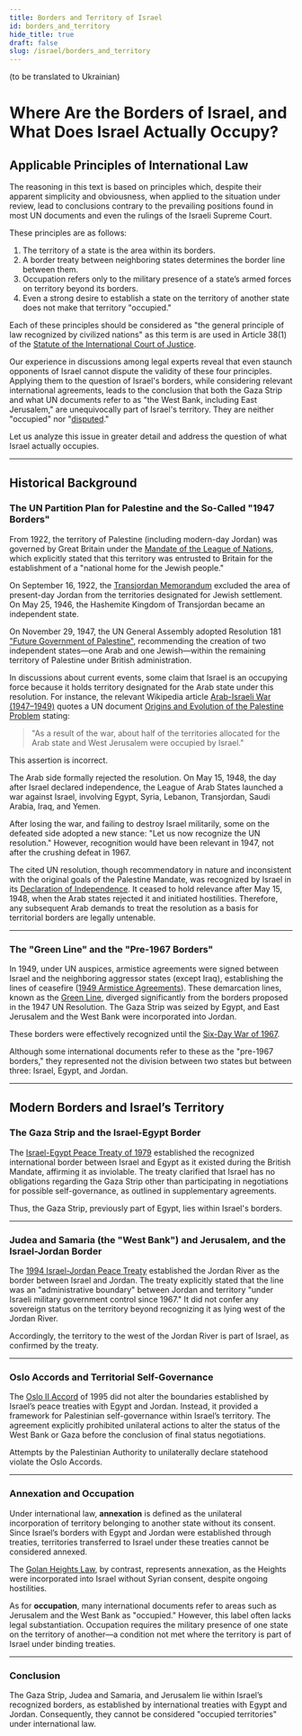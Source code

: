 ```yaml
---
title: Borders and Territory of Israel
id: borders_and_territory
hide_title: true
draft: false
slug: /israel/borders_and_territory
---
```


(to be translated to Ukrainian)

# Where Are the Borders of Israel, and What Does Israel Actually Occupy?

## Applicable Principles of International Law

The reasoning in this text is based on principles which, despite their apparent simplicity and obviousness, when applied to the situation under review, lead to conclusions contrary to the prevailing positions found in most UN documents and even the rulings of the Israeli Supreme Court.

These principles are as follows:

1. The territory of a state is the area within its borders.
2. A border treaty between neighboring states determines the border line between them.
3. Occupation refers only to the military presence of a state’s armed forces on territory beyond its borders.
4. Even a strong desire to establish a state on the territory of another state does not make that territory "occupied."

Each of these principles should be considered as "the general principle of law recognized by civilized nations" as this term is are used in Article 38(1) of the [Statute of the International Court of Justice](https://www.icj-cij.org/statute).

Our experience in discussions among legal experts reveal that even staunch opponents of Israel cannot dispute the validity of these four principles. Applying them to the question of Israel's borders, while considering relevant international agreements, leads to the conclusion that both the Gaza Strip and what UN documents refer to as "the West Bank, including East Jerusalem," are unequivocally part of Israel's territory. They are neither "occupied" nor "[disputed](https://en.wikipedia.org/wiki/Territorial_dispute)."

Let us analyze this issue in greater detail and address the question of what Israel actually occupies.

---

## Historical Background

### The UN Partition Plan for Palestine and the So-Called "1947 Borders"

From 1922, the territory of Palestine (including modern-day Jordan) was governed by Great Britain under the [Mandate of the League of Nations](https://en.wikisource.org/wiki/Palestine_Mandate_(1922)), which explicitly stated that this territory was entrusted to Britain for the establishment of a "national home for the Jewish people."



On September 16, 1922, the [Transjordan Memorandum](https://en.wikipedia.org/wiki/Transjordan_Memorandum) excluded the area of present-day Jordan from the territories designated for Jewish settlement. On May 25, 1946, the Hashemite Kingdom of Transjordan became an independent state.

On November 29, 1947, the UN General Assembly adopted Resolution 181 ["Future Government of Palestine"](https://en.wikisource.org/wiki/United_Nations_General_Assembly_Resolution_181), recommending the creation of two independent states—one Arab and one Jewish—within the remaining territory of Palestine under British administration.

In discussions about current events, some claim that Israel is an occupying force because it holds territory designated for the Arab state under this resolution. For instance, the relevant Wikipedia article [Arab-Israeli War (1947–1949)](https://en.wikipedia.org/wiki/1947%E2%80%931949_Arab%E2%80%93Israeli_War) quotes a UN document [Origins and Evolution of the Palestine Problem](https://www.un.org/unispal/origins-and-evolution-of-the-palestine-problem/part-i-1917-1947/) stating:

> "As a result of the war, about half of the territories allocated for the Arab state and West Jerusalem were occupied by Israel."

This assertion is incorrect.

The Arab side formally rejected the resolution. On May 15, 1948, the day after Israel declared independence, the League of Arab States launched a war against Israel, involving Egypt, Syria, Lebanon, Transjordan, Saudi Arabia, Iraq, and Yemen.

After losing the war, and failing to destroy Israel militarily, some on the defeated side adopted a new stance: "Let us now recognize the UN resolution." However, recognition would have been relevant in 1947, not after the crushing defeat in 1967.

The cited UN resolution, though recommendatory in nature and inconsistent with the original goals of the Palestine Mandate, was recognized by Israel in its [Declaration of Independence](https://main.knesset.gov.il/ru/about/pages/declaration.aspx). It ceased to hold relevance after May 15, 1948, when the Arab states rejected it and initiated hostilities. Therefore, any subsequent Arab demands to treat the resolution as a basis for territorial borders are legally untenable.

---

### The "Green Line" and the "Pre-1967 Borders"

In 1949, under UN auspices, armistice agreements were signed between Israel and the neighboring aggressor states (except Iraq), establishing the lines of ceasefire ([1949 Armistice Agreements](https://en.wikipedia.org/wiki/1949_Armistice_Agreements)). These demarcation lines, known as the [Green Line](https://en.wikipedia.org/wiki/Green_Line_(Israel)), diverged significantly from the borders proposed in the 1947 UN Resolution. The Gaza Strip was seized by Egypt, and East Jerusalem and the West Bank were incorporated into Jordan.

These borders were effectively recognized until the [Six-Day War of 1967](https://en.wikipedia.org/wiki/Six-Day_War).

Although some international documents refer to these as the "pre-1967 borders," they represented not the division between two states but between three: Israel, Egypt, and Jordan.

---

## Modern Borders and Israel’s Territory

### The Gaza Strip and the Israel-Egypt Border

The [Israel-Egypt Peace Treaty of 1979](https://peacemaker.un.org/egyptisrael-peacetreaty79) established the recognized international border between Israel and Egypt as it existed during the British Mandate, affirming it as inviolable. The treaty clarified that Israel has no obligations regarding the Gaza Strip other than participating in negotiations for possible self-governance, as outlined in supplementary agreements.

Thus, the Gaza Strip, previously part of Egypt, lies within Israel's borders.

---

### Judea and Samaria (the "West Bank") and Jerusalem, and the Israel-Jordan Border

The [1994 Israel-Jordan Peace Treaty](https://peacemaker.un.org/israeljordan-peacetreaty94) established the Jordan River as the border between Israel and Jordan. The treaty explicitly stated that the line was an "administrative boundary" between Jordan and territory "under Israeli military government control since 1967." It did not confer any sovereign status on the territory beyond recognizing it as lying west of the Jordan River.

Accordingly, the territory to the west of the Jordan River is part of Israel, as confirmed by the treaty.

---

### Oslo Accords and Territorial Self-Governance

The [Oslo II Accord](https://www.jewishvirtuallibrary.org/israeli-palestinian-interim-agreement) of 1995 did not alter the boundaries established by Israel’s peace treaties with Egypt and Jordan. Instead, it provided a framework for Palestinian self-governance within Israel’s territory. The agreement explicitly prohibited unilateral actions to alter the status of the West Bank or Gaza before the conclusion of final status negotiations.

Attempts by the Palestinian Authority to unilaterally declare statehood violate the Oslo Accords.

---

### Annexation and Occupation

Under international law, **annexation** is defined as the unilateral incorporation of territory belonging to another state without its consent. Since Israel’s borders with Egypt and Jordan were established through treaties, territories transferred to Israel under these treaties cannot be considered annexed.

The [Golan Heights Law](https://en.wikipedia.org/wiki/Golan_Heights_Law), by contrast, represents annexation, as the Heights were incorporated into Israel without Syrian consent, despite ongoing hostilities.

As for **occupation**, many international documents refer to areas such as Jerusalem and the West Bank as "occupied." However, this label often lacks legal substantiation. Occupation requires the military presence of one state on the territory of another—a condition not met where the territory is part of Israel under binding treaties.

---

### Conclusion

The Gaza Strip, Judea and Samaria, and Jerusalem lie within Israel’s recognized borders, as established by international treaties with Egypt and Jordan. Consequently, they cannot be considered "occupied territories" under international law.